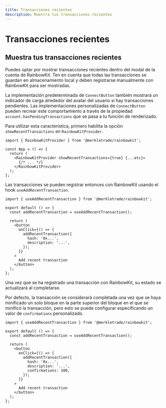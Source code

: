 ```yaml
---
title: Transacciones recientes
description: Muestra tus transacciones recientes
---
```


# Transacciones recientes

## Muestra tus transacciones recientes

Puedes optar por mostrar transacciones recientes dentro del modal de la cuenta de RainbowKit. Ten en cuenta que todas las transacciones se guardan en almacenamiento local y deben registrarse manualmente con RainbowKit para ser mostradas.

La implementación predeterminada de `ConnectButton` también mostrará un indicador de carga alrededor del avatar del usuario si hay transacciones pendientes. Las implementaciones personalizadas de `ConnectButton` pueden recrear este comportamiento a través de la propiedad `account.hasPendingTransactions` que se pasa a tu función de renderizado.

Para utilizar esta característica, primero habilita la opción `showRecentTransactions` en `RainbowKitProvider`.

```tsx
import { RainbowKitProvider } from '@merkletrade/rainbowkit';

const App = () => {
  return (
    <RainbowKitProvider showRecentTransactions={true} {...etc}>
      {/* ... */}
    </RainbowKitProvider>
  );
};
```

Las transacciones se pueden registrar entonces con RainbowKit usando el hook `useAddRecentTransaction`.

```tsx
import { useAddRecentTransaction } from '@merkletrade/rainbowkit';

export default () => {
  const addRecentTransaction = useAddRecentTransaction();

  return (
    <button
      onClick={() => {
        addRecentTransaction({
          hash: '0x...',
          description: '...',
        });
      }}
    >
      Add recent transaction
    </button>
  );
};
```

Una vez que se ha registrado una transacción con RainbowKit, su estado se actualizará al completarse.

Por defecto, la transacción se considerará completada una vez que se haya minificado un solo bloque en la parte superior del bloque en el que se minificó la transacción, pero esto se puede configurar especificando un valor de `confirmations` personalizado.

```tsx
import { useAddRecentTransaction } from '@merkletrade/rainbowkit';

export default () => {
  const addRecentTransaction = useAddRecentTransaction();

  return (
    <button
      onClick={() => {
        addRecentTransaction({
          hash: '0x...',
          description: '...',
          confirmations: 100,
        });
      }}
    >
      Add recent transaction
    </button>
  );
};
```
